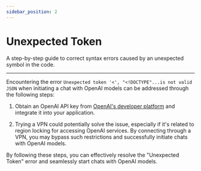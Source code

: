 ```yaml
---
sidebar_position: 2
---
```


# Unexpected Token

A step-by-step guide to correct syntax errors caused by an unexpected symbol in the code.

---

Encountering the error `Unexpected token '<', "<!DOCTYPE"...is not valid JSON` when initiating a chat with OpenAI models can be addressed through the following steps:

1. Obtain an OpenAI API key from [OpenAI's developer platform](https://platform.openai.com/) and integrate it into your application.

2. Trying a VPN could potentially solve the issue, especially if it's related to region locking for accessing OpenAI services. By connecting through a VPN, you may bypass such restrictions and successfully initiate chats with OpenAI models.

By following these steps, you can effectively resolve the "Unexpected Token" error and seamlessly start chats with OpenAI models.